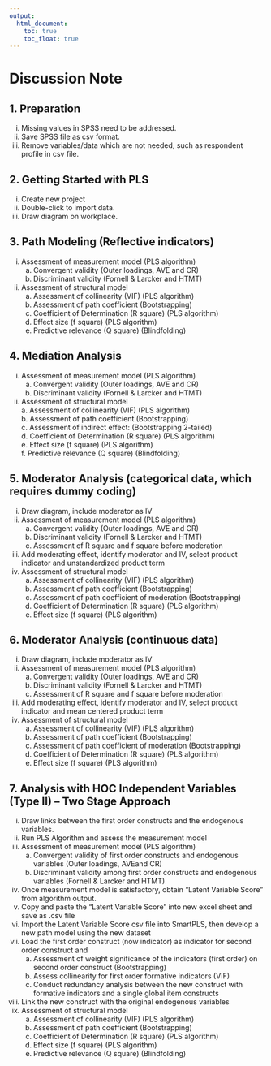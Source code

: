 ---
output:
  html_document: 
    toc: true
    toc_float: true
---

<link rel="stylesheet" href="styles.css" type="text/css">  

# Discussion Note  

## 1.	Preparation  

  i) Missing values in SPSS need to be addressed.  
  ii) Save SPSS file as csv format.  
  iii) Remove variables/data which are not needed, such as respondent profile in csv file.  

## 2.	Getting Started with PLS  

  i) Create new project  
  ii) Double-click to import data.  
  iii) Draw diagram on workplace.  

## 3.	Path Modeling (Reflective indicators)  

  i) Assessment of measurement model (PLS algorithm)  
      a.	Convergent validity (Outer loadings, AVE and CR)  
      b.	Discriminant validity (Fornell & Larcker and HTMT)  
  ii) Assessment of structural model  
      a.	Assessment of collinearity (VIF) (PLS algorithm)  
      b.	Assessment of path coefficient (Bootstrapping)  
      c.	Coefficient of Determination (R square) (PLS algorithm)  
      d.	Effect size (f square) (PLS algorithm)  
      e.	Predictive relevance (Q square) (Blindfolding)  

## 4.	Mediation Analysis  
  i) Assessment of measurement model (PLS algorithm)  
      a.	Convergent validity (Outer loadings, AVE and CR)  
      b.	Discriminant validity (Fornell & Larcker and HTMT)  
  ii)	Assessment of structural model  
      a.	Assessment of collinearity (VIF) (PLS algorithm)  
      b.	Assessment of path coefficient (Bootstrapping)  
      c.	Assessment of indirect effect: (Bootstrapping 2-tailed)  
      d.	Coefficient of Determination (R square) (PLS algorithm)  
      e.	Effect size (f square) (PLS algorithm)  
      f.	Predictive relevance (Q square) (Blindfolding)  

## 5.	Moderator Analysis (categorical data, which requires dummy coding)  

  i) Draw diagram, include moderator as IV  
  ii) Assessment of measurement model (PLS algorithm)  
        a.	Convergent validity (Outer loadings, AVE and CR)  
        b.	Discriminant validity (Fornell & Larcker and HTMT)  
        c.	Assessment of R square and f square before moderation  
  iii) Add moderating effect, identify moderator and IV, select product indicator and unstandardized product term  
  iv) Assessment of structural model  
        a.	Assessment of collinearity (VIF) (PLS algorithm)  
        b.	Assessment of path coefficient (Bootstrapping)  
        c.	Assessment of path coefficient of moderation (Bootstrapping)  
        d.	Coefficient of Determination (R square) (PLS algorithm)  
        e.	Effect size (f square) (PLS algorithm)  
 
## 6.	Moderator Analysis (continuous data)  

  i) Draw diagram, include moderator as IV  
  ii) Assessment of measurement model (PLS algorithm)  
        a.	Convergent validity (Outer loadings, AVE and CR)  
        b.	Discriminant validity (Fornell & Larcker and HTMT)  
        c.	Assessment of R square and f square before moderation  
  iii) Add moderating effect, identify moderator and IV, select product indicator and mean centered product term  
  iv) Assessment of structural model  
        a.	Assessment of collinearity (VIF) (PLS algorithm)  
        b.	Assessment of path coefficient (Bootstrapping)  
        c.	Assessment of path coefficient of moderation (Bootstrapping)  
        d.	Coefficient of Determination (R square) (PLS algorithm)  
        e.	Effect size (f square) (PLS algorithm)  

## 7.	Analysis with HOC Independent Variables (Type II) – Two Stage Approach  

  i) Draw links between the first order constructs and the endogenous variables.  
  ii) Run PLS Algorithm and assess the measurement model  
  iii) Assessment of measurement model (PLS algorithm)  
        a.	Convergent validity of first order constructs and endogenous variables (Outer loadings, AVEand CR)  
        b.	Discriminant validity among first order constructs and endogenous variables (Fornell & Larcker and HTMT)  
  iv) Once measurement model is satisfactory, obtain “Latent Variable Score” from algorithm output.  
  v) Copy and paste the “Latent Variable Score” into new excel sheet and save as .csv file  
  vi) Import the Latent Variable Score csv file into SmartPLS, then develop a new path model using the new dataset  
  vii) Load the first order construct (now indicator) as indicator for second order construct and  
        a.	Assessment of weight significance of the indicators (first order) on second order construct (Bootstrapping)  
        b.	Assess collinearity for first order formative indicators (VIF)  
        c.	Conduct redundancy analysis between the new construct with formative indicators and a single global item constructs  
  viii)	Link the new construct with the original endogenous variables  
  ix) Assessment of structural model  
      a.	Assessment of collinearity (VIF) (PLS algorithm)  
      b.	Assessment of path coefficient (Bootstrapping)  
      c.	Coefficient of Determination (R square) (PLS algorithm)  
      d.	Effect size (f square) (PLS algorithm)  
      e.	Predictive relevance (Q square) (Blindfolding)  
